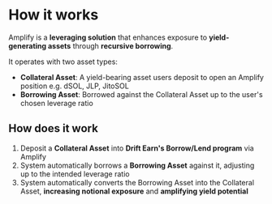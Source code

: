 # How it works

Amplify is a **leveraging solution** that enhances exposure to **yield-generating assets** through **recursive borrowing**.

It operates with two asset types:

- **Collateral Asset**: A yield-bearing asset users deposit to open an Amplify position e.g. dSOL, JLP, JitoSOL
- **Borrowing Asset**: Borrowed against the Collateral Asset up to the user's chosen leverage ratio

## How does it work

1. Deposit a **Collateral Asset** into **Drift Earn's Borrow/Lend program** via Amplify
2. System automatically borrows a **Borrowing Asset** against it, adjusting up to the intended leverage ratio
3. System automatically converts the Borrowing Asset into the Collateral Asset, **increasing notional exposure** and **amplifying yield potential**
